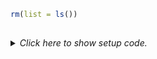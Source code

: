 ```r
rm(list = ls())
```


## <No caption defined>

<details><summary>*Click here to show setup code.*</summary>
```r
### <No caption defined>

```
```r
library(tidyverse)

ggplot(
  data = mpg,
  mapping = aes(x = displ, y = hwy)
) +
  geom_point() +
  facet_wrap(~ class)

ggplot(
  data = mpg,
  mapping = aes(x = displ, y = hwy)
) +
  geom_point() +
  facet_grid(year ~ drv)
```
</details>
